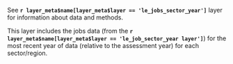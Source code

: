 See **`r layer_meta$name[layer_meta$layer == 'le_jobs_sector_year']`** layer for information about data and methods.  

This layer includes the jobs data (from the **`r layer_meta$name[layer_meta$layer == 'le_job_sector_year layer']`**) for the most recent year of data (relative to the assessment year) for each sector/region.





